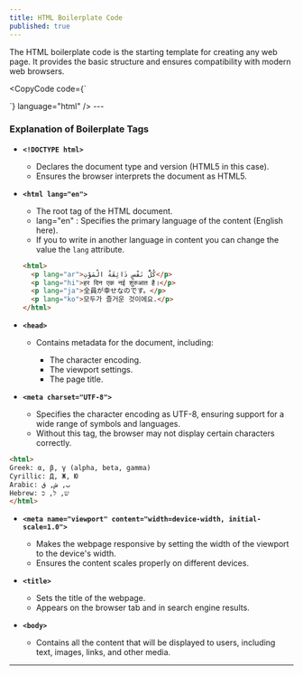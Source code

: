 ```yaml
---
title: HTML Boilerplate Code
published: true
---
```


The HTML boilerplate code is the starting template for creating any web page. It provides the basic structure and ensures compatibility with modern web browsers.

<CopyCode code={`<!DOCTYPE html>
<!-- This tells the browser which version of HTML is being used. -->
<html lang="en">
<!-- Indicates that the content's language is English. -->
<head>
    <!-- The "head" section contains meta-information about the document, such as title, styles, and scripts. -->
    <meta charset="UTF-8">
    <!-- Ensures the correct rendering of text and symbols in the document. -->
    <meta name="viewport" content="width=device-width, initial-scale=1.0">
    <!-- Makes the webpage responsive to different screen sizes. -->
    <title>title</title>
    <!-- Sets the title of the webpage, displayed in the browser tab. -->
</head>
<body>
    <!-- The "body" section contains the main content of the webpage visible to users. -->
</body>
</html>
<!-- Closes the HTML document. -->`} language="html" />
---

### Explanation of Boilerplate Tags

* **`<!DOCTYPE html>`**

  - Declares the document type and version (HTML5 in this case).
  - Ensures the browser interprets the document as HTML5.
 

* **`<html lang="en">`**

  * The root tag of the HTML document.
  * lang="en" : Specifies the primary language of the content (English here).
  * If you to write in another language in content you can change the value the `lang` attribute.

  ```html
  <html>
    <p lang="ar">كُلُّ نَفْسٍ ذَائِقَةُ الْمَوْتِ</p>
    <p lang="hi">हर दिन एक नई शुरुआत है।</p>
    <p lang="ja">全員が幸せなのです。</p>
    <p lang="ko">모두가 즐거운 것이에요.</p>
  </html>
  ```

* **`<head>`**

  * Contains metadata for the document, including:

    * The character encoding.
    * The viewport settings.
    * The page title.

* **`<meta charset="UTF-8">`**

  * Specifies the character encoding as UTF-8, ensuring support for a wide range of symbols and languages.
  * Without this tag, the browser may not display certain characters correctly.

```html
<html>
Greek: α, β, γ (alpha, beta, gamma)
Cyrillic: Д, Ж, Ю
Arabic: ب, ش, ق
Hebrew: ש, ל, כ
</html>
```

* **`<meta name="viewport" content="width=device-width, initial-scale=1.0">`**

  * Makes the webpage responsive by setting the width of the viewport to the device's width.
  * Ensures the content scales properly on different devices.

* **`<title>`**

  * Sets the title of the webpage.
  * Appears on the browser tab and in search engine results.

* **`<body>`**

  * Contains all the content that will be displayed to users, including text, images, links, and other media.

---
